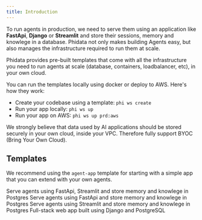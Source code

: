 ```yaml
---
title: Introduction
---
```


To run agents in production, we need to serve them using an application like **FastApi**, **Django** or **Streamlit** and store their sessions, memory and knowlege in a database. Phidata not only makes building Agents easy, but also manages the infrastructure required to run them at scale.

Phidata provides pre-built templates that come with all the infrastructure you need to run agents at scale (database, containers, loadbalancer, etc), in your own cloud.

You can run the templates locally using docker or deploy to AWS. Here's how they work:

- Create your codebase using a template: `phi ws create`
- Run your app locally: `phi ws up`
- Run your app on AWS: `phi ws up prd:aws`

<Note>
We strongly believe that data used by AI applications should be stored securely in your own cloud, inside your VPC. Therefore fully support BYOC (Bring Your Own Cloud).
</Note>

## Templates

We recommend using the `agent-app` template for starting with a simple app that you can extend with your own agents.

<CardGroup cols={2}>
  <Card title="Agent App" icon="books" href="/templates/agent-app/run-local">
    Serve agents using FastApi, Streamlit and store memory and knowlege in Postgres
  </Card>
  <Card title="Agent Api" icon="bolt" href="/templates/agent-api/run-local">
    Serve agents using FastApi and store memory and knowlege in Postgres
  </Card>
  <Card title="Streamlit App" icon="ghost" href="/templates/streamlit-app/run-local">
    Serve agents using Streamlit and store memory and knowlege in Postgres
  </Card>
  <Card title="Django App" icon="globe" href="/templates/django-app/run-local">
    Full-stack web app built using Django and PostgreSQL
  </Card>
</CardGroup>
